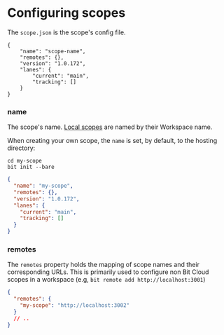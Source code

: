# Configuring scopes

The `scope.json` is the scope's config file.

```
{
    "name": "scope-name",
    "remotes": {},
    "version": "1.0.172",
    "lanes": {
        "current": "main",
        "tracking": []
    }
}
```

### name

The scope's name. [Local scopes](/workspace/structure/local-scope) are named by their Workspace name.

When creating your own scope, the `name` is set, by default, to the hosting directory:

```
cd my-scope
bit init --bare
```

```json
{
  "name": "my-scope",
  "remotes": {},
  "version": "1.0.172",
  "lanes": {
    "current": "main",
    "tracking": []
  }
}
```

### remotes

The `remotes` property holds the mapping of scope names and their corresponding URLs. This is primarily used to configure non Bit Cloud scopes in a workspace (e.g, `bit remote add http://localhost:3001`)

```json
{
  "remotes": {
    "my-scope": "http://localhost:3002"
  }
  // ..
}
```
